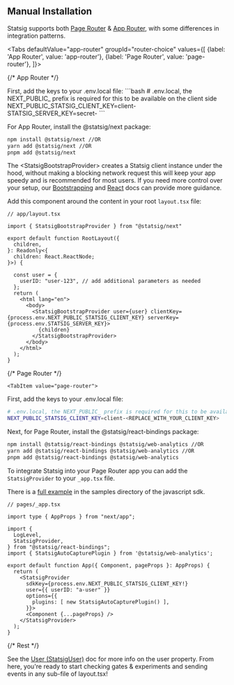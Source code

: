 
## Manual Installation

Statsig supports both [Page Router](https://nextjs.org/docs/pages) & [App Router](https://nextjs.org/docs/app), with some differences in integration patterns.

<Tabs
  defaultValue="app-router"
  groupId="router-choice"
  values={[
    {label: 'App Router', value: 'app-router'},
    {label: 'Page Router', value: 'page-router'},
  ]}>




{/* App Router */}


  <TabItem value="app-router">
First, add the keys to your .env.local file:
```bash
# .env.local, the NEXT_PUBLIC_ prefix is required for this to be available on the client side
NEXT_PUBLIC_STATSIG_CLIENT_KEY=client-<REPLACE_WITH_YOUR_CLIENT_KEY>
STATSIG_SERVER_KEY=secret-<REPLACE_WITH_YOUR_SERVER_KEY>
```

For App Router, install the @statsig/next package:
```bash
npm install @statsig/next //OR
yarn add @statsig/next //OR
pnpm add @statsig/next
```

The \<StatsigBootstrapProvider\> creates a Statsig client instance under the hood, without making a blocking network request this will keep your app speedy and is recommended for most users. If you need more control over your setup, our [Bootstrapping](#client-bootstrapping-recommended) and [React](/client/javascript-sdk/react) docs can provide more guidance.

Add this component around the content in your root `layout.tsx` file:

```tsx
// app/layout.tsx

import { StatsigBootstrapProvider } from "@statsig/next"

export default function RootLayout({
  children,
}: Readonly<{
  children: React.ReactNode;
}>) {

  const user = {
    userID: "user-123", // add additional parameters as needed
  };
  return (
    <html lang="en">
      <body>
        <StatsigBootstrapProvider user={user} clientKey={process.env.NEXT_PUBLIC_STATSIG_CLIENT_KEY} serverKey={process.env.STATSIG_SERVER_KEY}>
          {children}
        </StatsigBootstrapProvider>
      </body>
    </html>
  );
}
```


  </TabItem>






{/* Page Router */}

    <TabItem value="page-router">

First, add the keys to your .env.local file:
```bash
# .env.local, the NEXT_PUBLIC_ prefix is required for this to be available on the client side
NEXT_PUBLIC_STATSIG_CLIENT_KEY=client-<REPLACE_WITH_YOUR_CLIENT_KEY>
```

Next, for Page Router, install the @statsig/react-bindings package:
```bash
npm install @statsig/react-bindings @statsig/web-analytics //OR 
yarn add @statsig/react-bindings @statsig/web-analytics //OR
pnpm add @statsig/react-bindings @statsig/web-analytics
```

To integrate Statsig into your Page Router app you can add the `StatsigProvider` to your `_app.tsx` file. 

There is a [full example](https://github.com/statsig-io/js-client-monorepo/tree/main/samples/next-js-pages-router-sample) in the samples directory of the javascript sdk.

```tsx
// pages/_app.tsx

import type { AppProps } from "next/app";

import {
  LogLevel,
  StatsigProvider,
} from "@statsig/react-bindings";
import { StatsigAutoCapturePlugin } from '@statsig/web-analytics';

export default function App({ Component, pageProps }: AppProps) {
  return (
    <StatsigProvider 
      sdkKey={process.env.NEXT_PUBLIC_STATSIG_CLIENT_KEY!}
      user={{ userID: "a-user" }}
      options={{
        plugins: [ new StatsigAutoCapturePlugin() ],
      }}>
      <Component {...pageProps} />
    </StatsigProvider>
  );
}
```

  </TabItem>
</Tabs>




{/* Rest */}

See the [User (StatsigUser)](/concepts/user) doc for more info on the user property. From here, you're ready to start checking gates & experiments and sending events in any sub-file of layout.tsx!
